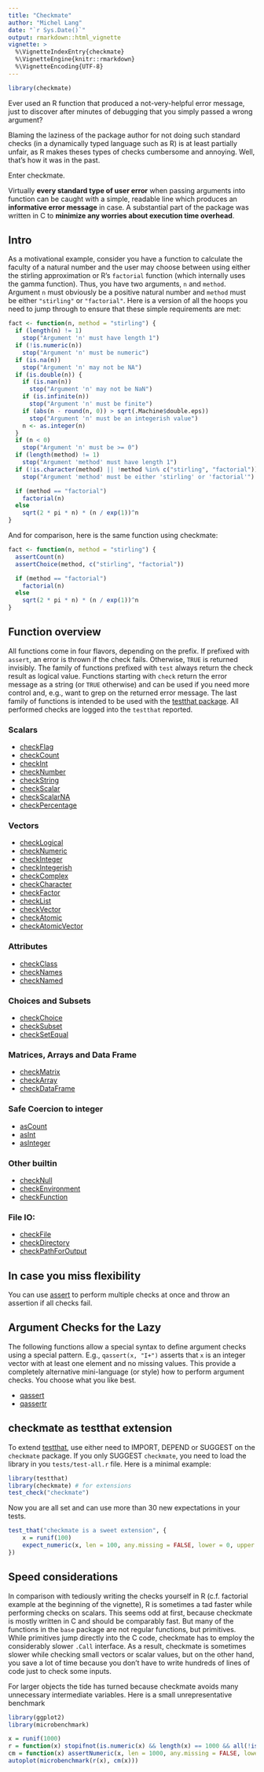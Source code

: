 ```yaml
---
title: "Checkmate"
author: "Michel Lang"
date: "`r Sys.Date()`"
output: rmarkdown::html_vignette
vignette: >
  %\VignetteIndexEntry{checkmate}
  %\VignetteEngine{knitr::rmarkdown}
  %\VignetteEncoding{UTF-8}
---
```

```r
library(checkmate)
```

Ever used an R function that produced a not-very-helpful error message, just to discover after minutes of debugging that you simply passed a wrong argument?

Blaming the laziness of the package author for not doing such standard checks (in a dynamically typed language such as R) is at least partially unfair, as R makes theses types of checks cumbersome and annoying. Well, that's how it was in the past.

Enter checkmate.

Virtually **every standard type of user error** when passing arguments into function can be caught with a simple, readable line which produces an **informative error message** in case.
A substantial part of the package was written in C to **minimize any worries about execution time overhead**.

## Intro
As a motivational example, consider you have a function to calculate the faculty of a natural number and the user may choose between using either the stirling approximation or R's `factorial` function (which internally uses the gamma function).
Thus, you have two arguments, `n` and `method`.
Argument `n` must obviously be a positive natural number and `method` must be either `"stirling"` or `"factorial"`.
Here is a version of all the hoops you need to jump through to ensure that these simple requirements are met:
```r
fact <- function(n, method = "stirling") {
  if (length(n) != 1)
    stop("Argument 'n' must have length 1")
  if (!is.numeric(n))
    stop("Argument 'n' must be numeric")
  if (is.na(n))
    stop("Argument 'n' may not be NA")
  if (is.double(n)) {
    if (is.nan(n))
      stop("Argument 'n' may not be NaN")
    if (is.infinite(n))
      stop("Argument 'n' must be finite")
    if (abs(n - round(n, 0)) > sqrt(.Machine$double.eps))
      stop("Argument 'n' must be an integerish value")
    n <- as.integer(n)
  }
  if (n < 0)
    stop("Argument 'n' must be >= 0")
  if (length(method) != 1)
    stop("Argument 'method' must have length 1")
  if (!is.character(method) || !method %in% c("stirling", "factorial"))
    stop("Argument 'method' must be either 'stirling' or 'factorial'")

  if (method == "factorial")
    factorial(n)
  else
    sqrt(2 * pi * n) * (n / exp(1))^n
}
```
And for comparison, here is the same function using checkmate:
```r
fact <- function(n, method = "stirling") {
  assertCount(n)
  assertChoice(method, c("stirling", "factorial"))

  if (method == "factorial")
    factorial(n)
  else
    sqrt(2 * pi * n) * (n / exp(1))^n
}
```

## Function overview
All functions come in four flavors, depending on the prefix.
If prefixed with `assert`, an error is thrown if the check fails. Otherwise, `TRUE` is returned invisibly.
The family of functions prefixed with `test` always return the check result as logical value.
Functions starting with `check` return the error message as a string (or `TRUE` otherwise) and can be used if you need more control and, e.g., want to grep on the returned error message.
The last family of functions is intended to be used with the [testthat package](http://cran.r-project.org/web/packages/testthat).
All performed checks are logged into the `testthat` reported.

### Scalars

* [checkFlag](http://www.rdocumentation.org/packages/checkmate/functions/checkFlag)
* [checkCount](http://www.rdocumentation.org/packages/checkmate/functions/checkCount)
* [checkInt](http://www.rdocumentation.org/packages/checkmate/functions/checkInt)
* [checkNumber](http://www.rdocumentation.org/packages/checkmate/functions/checkNumber)
* [checkString](http://www.rdocumentation.org/packages/checkmate/functions/checkString)
* [checkScalar](http://www.rdocumentation.org/packages/checkmate/functions/checkScalar)
* [checkScalarNA](http://www.rdocumentation.org/packages/checkmate/functions/checkScalarNA)
* [checkPercentage](http://www.rdocumentation.org/packages/checkmate/functions/checkPercentage)


### Vectors

* [checkLogical](http://www.rdocumentation.org/packages/checkmate/functions/checkLogical)
* [checkNumeric](http://www.rdocumentation.org/packages/checkmate/functions/checkNumeric)
* [checkInteger](http://www.rdocumentation.org/packages/checkmate/functions/checkInteger)
* [checkIntegerish](http://www.rdocumentation.org/packages/checkmate/functions/checkIntegerish)
* [checkComplex](http://www.rdocumentation.org/packages/checkmate/functions/checkComplex)
* [checkCharacter](http://www.rdocumentation.org/packages/checkmate/functions/checkCharacter)
* [checkFactor](http://www.rdocumentation.org/packages/checkmate/functions/checkFactor)
* [checkList](http://www.rdocumentation.org/packages/checkmate/functions/checkList)
* [checkVector](http://www.rdocumentation.org/packages/checkmate/functions/checkVector)
* [checkAtomic](http://www.rdocumentation.org/packages/checkmate/functions/checkAtomic)
* [checkAtomicVector](http://www.rdocumentation.org/packages/checkmate/functions/checkAtomicVector)


### Attributes

* [checkClass](http://www.rdocumentation.org/packages/checkmate/functions/checkClass)
* [checkNames](http://www.rdocumentation.org/packages/checkmate/functions/checkNames)
* [checkNamed](http://www.rdocumentation.org/packages/checkmate/functions/checkNamed)


### Choices and Subsets

* [checkChoice](http://www.rdocumentation.org/packages/checkmate/functions/checkChoice)
* [checkSubset](http://www.rdocumentation.org/packages/checkmate/functions/checkSubset)
* [checkSetEqual](http://www.rdocumentation.org/packages/checkmate/functions/checkSetEqual)


### Matrices, Arrays and Data Frame

* [checkMatrix](http://www.rdocumentation.org/packages/checkmate/functions/checkMatrix)
* [checkArray](http://www.rdocumentation.org/packages/checkmate/functions/checkArray)
* [checkDataFrame](http://www.rdocumentation.org/packages/checkmate/functions/checkDataFrame)


### Safe Coercion to integer

* [asCount](http://www.rdocumentation.org/packages/checkmate/functions/asInteger)
* [asInt](http://www.rdocumentation.org/packages/checkmate/functions/asInteger)
* [asInteger](http://www.rdocumentation.org/packages/checkmate/functions/asInteger)


### Other builtin

* [checkNull](http://www.rdocumentation.org/packages/checkmate/functions/checkNull)
* [checkEnvironment](http://www.rdocumentation.org/packages/checkmate/functions/checkEnvironment)
* [checkFunction](http://www.rdocumentation.org/packages/checkmate/functions/checkFunction)


### File IO:

* [checkFile](http://www.rdocumentation.org/packages/checkmate/functions/checkFile)
* [checkDirectory](http://www.rdocumentation.org/packages/checkmate/functions/checkDirectory)
* [checkPathForOutput](http://www.rdocumentation.org/packages/checkmate/functions/checkPathForOutput)


## In case you miss flexibility

You can use [assert](http://www.rdocumentation.org/packages/checkmate/functions/assert) to perform multiple checks at once and throw an assertion if all checks fail.


## Argument Checks for the Lazy

The following functions allow a special syntax to define argument checks using a special pattern.
E.g., `qassert(x, "I+")` asserts that `x` is an integer vector with at least one element and no missing values.
This provide a completely alternative mini-language (or style) how to perform argument checks.
You choose what you like best.

* [qassert](http://www.rdocumentation.org/packages/checkmate/functions/qassert)
* [qassertr](http://www.rdocumentation.org/packages/checkmate/functions/qassert)

## checkmate as testthat extension
To extend [testthat](http://cran.r-project.org/web/packages/testthat), use either need to IMPORT, DEPEND or SUGGEST on the `checkmate` package.
If you only SUGGEST `checkmate`, you need to load the library in you `tests/test-all.r` file.
Here is a minimal example:
```r
library(testthat)
library(checkmate) # for extensions
test_check("checkmate")
```
Now you are all set and can use more than 30 new expectations in your tests.
```r
test_that("checkmate is a sweet extension", {
    x = runif(100)
    expect_numeric(x, len = 100, any.missing = FALSE, lower = 0, upper = 1)
})
```

## Speed considerations
In comparison with tediously writing the checks yourself in R (c.f. factorial example at the beginning of the vignette), R is sometimes a tad faster while performing checks on scalars.
This seems odd at first, because checkmate is mostly written in C and should be comparably fast.
But many of the functions in the `base` package are not regular functions, but primitives.
While primitives jump directly into the C code, checkmate has to employ the considerably slower `.Call` interface.
As a result, checkmate is sometimes slower while checking small vectors or scalar values, but on the other hand, you save a lot of time because you don't have to write hundreds of lines of code just to check some inputs.

For larger objects the tide has turned because checkmate avoids many unnecessary intermediate variables.
Here is a small unrepresentative benchmark
```r
library(ggplot2)
library(microbenchmark)

x = runif(1000)
r = function(x) stopifnot(is.numeric(x) && length(x) == 1000 && all(!is.na(x) & x >= 0 & x <= 1))
cm = function(x) assertNumeric(x, len = 1000, any.missing = FALSE, lower = 0, upper = 1)
autoplot(microbenchmark(r(x), cm(x)))
```
